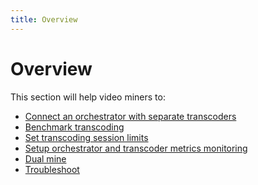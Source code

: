 ```yaml
---
title: Overview
---
```


# Overview

This section will help video miners to:

- [Connect an orchestrator with separate transcoders](/docs/video-miners/how-to-guides/o-t-split.md)
- [Benchmark transcoding](/docs/video-miners/how-to-guides/benchmark.md)
- [Set transcoding session limits](/docs/video-miners/how-to-guides/limits.md)
- [Setup orchestrator and transcoder metrics monitoring](/docs/video-miners/how-to-guides/monitor.md)
- [Dual mine](/docs/video-miners/how-to-guides/dual-mine.md)
- [Troubleshoot](/docs/video-miners/how-to-guides/troubleshoot.md)
